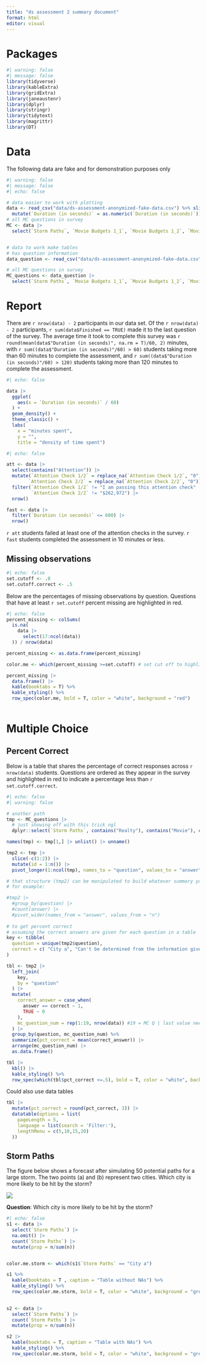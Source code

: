 ```yaml
---
title: "ds assessment 2 summary document"
format: html
editor: visual
---
```


# Packages

```r
#| warning: false
#| message: false
library(tidyverse)
library(kableExtra)
library(gridExtra)
library(janeaustenr)
library(dplyr)
library(stringr)
library(tidytext)
library(magrittr)
library(DT)
```

# Data 

The following data are fake and for demonstration purposes only

```r
#| warning: false
#| message: false
#| echo: false

# data easier to work with plotting
data <- read_csv("data/ds-assessment-anonymized-fake-data.csv") %>% slice(3:nrow(.)) %>%
  mutate(`Duration (in seconds)` = as.numeric(`Duration (in seconds)`))
# all MC questions in survey
MC <- data |>
  select(`Storm Paths`, `Movie Budgets 1_1`, `Movie Budgets 1_2`, `Movie Budgets 1_3`, `Movie Budgets 1_4`, `Movie Budgets 2`, `Disease Screening _1`, `Disease Screening _2`, `Disease Screening _3`, `Disease Screening _4`, `He Said She Said 1/3`, `He Said She Said 2/3` , `He Said She Said 3/3`, `Build-a-Plot`, `Realty Tree 1/2`, `Realty Tree 2/2`, `Website Testing 1/3`, `Website Testing 2/3`, `Website Testing 3/3` )


# data to work make tables
# has question information
data_question <- read_csv("data/ds-assessment-anonymized-fake-data.csv") %>% replace(is.na(.), "0")

# all MC questions in survey
MC_questions <- data_question |>
  select(`Storm Paths`, `Movie Budgets 1_1`, `Movie Budgets 1_2`, `Movie Budgets 1_3`, `Movie Budgets 1_4`, `Movie Budgets 2`, `Disease Screening _1`, `Disease Screening _2`, `Disease Screening _3`, `Disease Screening _4`, `He Said She Said 1/3`, `He Said She Said 2/3` , `He Said She Said 3/3`, `Build-a-Plot`, `Realty Tree 1/2`, `Realty Tree 2/2`, `Website Testing 1/3`, `Website Testing 2/3`, `Website Testing 3/3` )
```

# Report

There are `r nrow(data) - 2` participants in our data set. Of the `r nrow(data) - 2` participants, `r sum(data$Finished == TRUE)` made it to the last question of the survey. The average time it took to complete this survey was `r round(mean(data$"Duration (in seconds)", na.rm = T)/60, 2)` minutes, with `r sum((data$"Duration (in seconds)"/60) > 60)` students taking more than 60 minutes to complete the assessment, and `r sum((data$"Duration (in seconds)"/60) > 120)` students taking more than 120 minutes to complete the assessment. 

```r
#| echo: false

data |> 
  ggplot(
    aes(x = `Duration (in seconds)` / 60)
  ) +
  geom_density() +  
  theme_classic() + 
  labs( 
    x = "minutes spent",
    y = "",
    title = "density of time spent")
```



```r
#| echo: false

att <- data |>
  select(contains("Attention")) |>
  mutate(`Attention Check 1/2` = replace_na(`Attention Check 1/2`, "0"),
        `Attention Check 2/2` = replace_na(`Attention Check 2/2`, "0")) |>
  filter(`Attention Check 1/2` != "I am passing this attention check" | 
         `Attention Check 2/2` != "$262,972") |>
  nrow()

fast <- data |>
  filter(`Duration (in seconds)` <= 600) |>
  nrow()
```

`r att` students failed at least one of the attention checks in the survey. `r fast` students completed the assessment in 10 minutes or less.

## Missing observations 

```r
#| echo: false
set.cutoff <- .8
set.cutoff.correct <- .5
```

Below are the percentages of missing observations by question. Questions that have at least `r set.cutoff` percent missing are highlighted in red. 

```r
#| echo: false
percent_missing <- colSums(
  is.na(
    data |>
      select(17:ncol(data)) 
  )) / nrow(data)

percent_missing <- as.data.frame(percent_missing)

color.me <- which(percent_missing >=set.cutoff) # set cut off to highlight table

percent_missing |>
  data.frame() |>
  kable(booktabs = T) %>%
  kable_styling() %>%
  row_spec(color.me, bold = T, color = "white", background = "red")
                            
```

# Multiple Choice 

## Percent Correct

Below is a table that shares the percentage of correct responses across `r nrow(data)` students. Questions are ordered as they appear in the survey and highlighted in red to indicate a percentage less than `r set.cutoff.correct`. 

```r
#| echo: false
#| warning: false

# another path
tmp <- MC_questions |>
  # just showing off with this trick ngl
  dplyr::select(`Storm Paths`, contains("Realty"), contains("Movie"), contains("Screening"), contains("He Said"), contains("Build"), contains("Website"))

names(tmp) <- tmp[1,] |> unlist() |> unname()

tmp2 <- tmp |>
  slice(-c(1:2)) |>
  mutate(id = 1:n()) |>
  pivot_longer(1:ncol(tmp), names_to = "question", values_to = "answer") 

# that structure (tmp2) can be manipulated to build whatever summary you need
# for example:

#tmp2 |>
  #group_by(question) |>
  #count(answer) |>
  #pivot_wider(names_from = "answer", values_from = "n") 
  
# to get percent correct
# assuming the correct answers are given for each question in a table
key <- tibble(
  question = unique(tmp2$question),
  correct = c( "City a", "Can't be determined from the information given", "$151,424", "Plot A", "Plot D", "Plot D", "Plot B,Plot D", "Horror", "Plot B", "Plot C", "Plot B", "Plot B", "FALSE", "TRUE", "Need additional information to determine this:" , "County boundaries,Number of adults living in each county,Number of unemployed adults living in each county", "Valid", "Cannot determine from this plot", "Cannot determine from this plot")
)

tbl <- tmp2 |>
  left_join(
    key,
    by = "question"
  ) |>
  mutate(
    correct_answer = case_when(
      answer == correct ~ 1,
      TRUE ~ 0
    ),
    mc_question_num = rep(1:19, nrow(data)) #19 = MC Q | last value needs to be sample size
  ) |> 
  group_by(question, mc_question_num) %>%
  summarize(pct_correct = mean(correct_answer)) |>
  arrange(mc_question_num) |>
  as.data.frame()

tbl |>
  kbl() |>
  kable_styling() %>%
  row_spec(which(tbl$pct_correct <=.5), bold = T, color = "white", background = "red")


```

Could also use data tables

```r
tbl |>
  mutate(pct_correct = round(pct_correct, 3)) |>
  datatable(options = list(
    pageLength = 5, 
    language = list(search = 'Filter:'),
    lengthMenu = c(5,10,15,20)
  ))
```


## Storm Paths

The figure below shows a forecast after simulating 50 potential paths for a large storm. The two points (a) and (b) represent two cities. Which city is more likely to be hit by the storm?

![](images/storm.png)

**Question**: Which city is more likely to be hit by the storm?

```r
#| echo: false
s1 <- data |>
  select(`Storm Paths`) |>
  na.omit() |>
  count(`Storm Paths`) |>
  mutate(prop = n/sum(n))


color.me.storm <- which(s1$`Storm Paths` == "City a")

s1 %>% 
  kable(booktabs = T , caption = "Table without NAs") %>%
  kable_styling() %>%
  row_spec(color.me.storm, bold = T, color = "white", background = "green") 
  

s2 <- data |>
  select(`Storm Paths`) |>
  count(`Storm Paths`) |>
  mutate(prop = n/sum(n)) 

s2 |>
  kable(booktabs = T, caption = "Table with NAs") %>%
  kable_styling() %>%
  row_spec(color.me.storm, bold = T, color = "white", background = "green")
  
```



